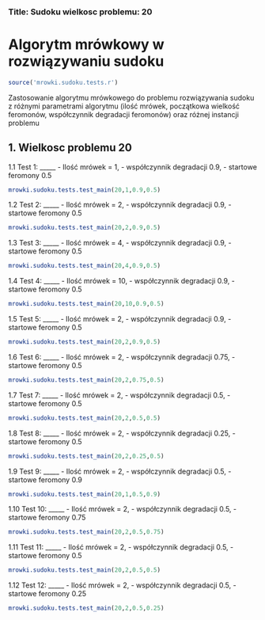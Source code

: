 ### Title: Sudoku wielkosc problemu: 20
Algorytm mrówkowy w rozwiązywaniu sudoku
========================================================
```r
source('mrowki.sudoku.tests.r')
```
Zastosowanie algorytmu mrówkowego do problemu rozwiązywania sudoku z różnymi parametrami algorytmu (ilość mrówek, początkowa wielkość feromonów, współczynnik degradacji feromonów) oraz różnej instancji problemu

1. Wielkosc problemu 20
----------

1.1 Test 1: 
_____
  - Ilość mrówek = 1, 
  - współczynnik degradacji 0.9,
  - startowe feromony 0.5

```r
mrowki.sudoku.tests.test_main(20,1,0.9,0.5)
```

1.2 Test 2: 
_____
  - Ilość mrówek = 2, 
  - współczynnik degradacji 0.9,
  - startowe feromony 0.5

```r
mrowki.sudoku.tests.test_main(20,2,0.9,0.5)
```

1.3 Test 3: 
_____
  - Ilość mrówek = 4, 
  - współczynnik degradacji 0.9,
  - startowe feromony 0.5

```r
mrowki.sudoku.tests.test_main(20,4,0.9,0.5)
```

1.4 Test 4: 
_____
  - Ilość mrówek = 10, 
  - współczynnik degradacji 0.9,
  - startowe feromony 0.5

```r
mrowki.sudoku.tests.test_main(20,10,0.9,0.5)
```

1.5 Test 5: 
_____
  - Ilość mrówek = 2, 
  - współczynnik degradacji 0.9,
  - startowe feromony 0.5

```r
mrowki.sudoku.tests.test_main(20,2,0.9,0.5)
```

1.6 Test 6: 
_____
  - Ilość mrówek = 2, 
  - współczynnik degradacji 0.75,
  - startowe feromony 0.5

```r
mrowki.sudoku.tests.test_main(20,2,0.75,0.5)
```

1.7 Test 7: 
_____
  - Ilość mrówek = 2, 
  - współczynnik degradacji 0.5,
  - startowe feromony 0.5

```r
mrowki.sudoku.tests.test_main(20,2,0.5,0.5)
```

1.8 Test 8: 
_____
  - Ilość mrówek = 2, 
  - współczynnik degradacji 0.25,
  - startowe feromony 0.5

```r
mrowki.sudoku.tests.test_main(20,2,0.25,0.5)
```

1.9 Test 9: 
_____
  - Ilość mrówek = 2, 
  - współczynnik degradacji 0.5,
  - startowe feromony 0.9

```r
mrowki.sudoku.tests.test_main(20,1,0.5,0.9)
```

1.10 Test 10: 
_____
  - Ilość mrówek = 2, 
  - współczynnik degradacji 0.5,
  - startowe feromony 0.75

```r
mrowki.sudoku.tests.test_main(20,2,0.5,0.75)
```

1.11 Test 11: 
_____
  - Ilość mrówek = 2, 
  - współczynnik degradacji 0.5,
  - startowe feromony 0.5

```r
mrowki.sudoku.tests.test_main(20,2,0.5,0.5)
```

1.12 Test 12: 
_____
  - Ilość mrówek = 2, 
  - współczynnik degradacji 0.5,
  - startowe feromony 0.25

```r
mrowki.sudoku.tests.test_main(20,2,0.5,0.25)
```

